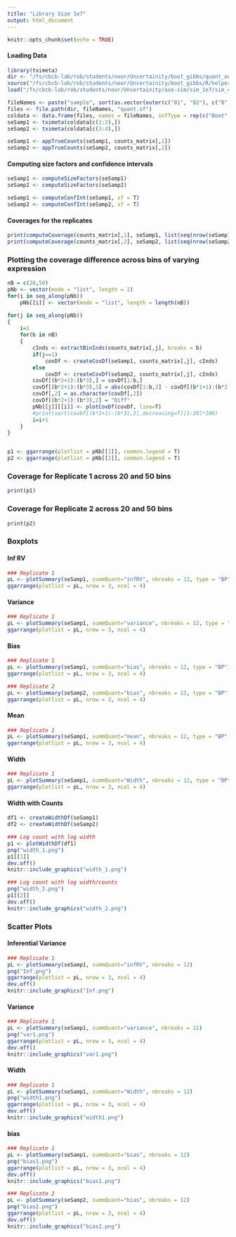 ```yaml
---
title: "Library Size 1e7"
output: html_document
---
```


```r
knitr::opts_chunk$set(echo = TRUE)
```

#### Loading Data
```r
library(tximeta)
dir <- "/fs/cbcb-lab/rob/students/noor/Uncertainity/boot_gibbs/quant_output/Drosophilla/sim_1e7"
source("/fs/cbcb-lab/rob/students/noor/Uncertainity/boot_gibbs/R/helper_func.R")
load("/fs/cbcb-lab/rob/students/noor/Uncertainity/ase-sim/sim_1e7/sim_counts_matrix.rda") ##True Counts

fileNames <- paste("sample", sort(as.vector(outer(c("01", "02"), c("B", "GS"), paste, sep="_"))), sep= "_")
files <- file.path(dir, fileNames, "quant.sf")
coldata <- data.frame(files, names = fileNames, infType = rep(c("Boot", "GS"), times = 2), stringsAsFactors = F)
seSamp1 <- tximeta(coldata[c(1:2),])
seSamp2 <- tximeta(coldata[c(3:4),])

seSamp1 <- appTrueCounts(seSamp1, counts_matrix[,1])
seSamp2 <- appTrueCounts(seSamp2, counts_matrix[,2])
```

#### Computing size factors and confidence intervals
```r
seSamp1 <- computeSizeFactors(seSamp1)
seSamp2 <- computeSizeFactors(seSamp2)

seSamp1 <- computeConfInt(seSamp1, sf = T)
seSamp2 <- computeConfInt(seSamp2, sf = T)
```

#### Coverages for the replicates
```r
print(computeCoverage(counts_matrix[,1], seSamp1, list(seq(nrow(seSamp1))))) ###Replicate 1
print(computeCoverage(counts_matrix[,2], seSamp2, list(seq(nrow(seSamp2))))) ###Replicate 2
```

### Plotting the coverage difference across bins of varying expression
```r
nB = c(20,50)
pNb <- vector(mode = "list", length = 2)
for(i in seq_along(pNb))
    pNb[[i]] <- vector(mode = "list", length = length(nB))

for(j in seq_along(pNb))
{
    i=1
    for(b in nB)
    {
        cInds <- extractBinInds(counts_matrix[,j], breaks = b)
        if(j==1)
            covDf <- createCovDf(seSamp1, counts_matrix[,j], cInds)
        else
            covDf <- createCovDf(seSamp2, counts_matrix[,j], cInds)
        covDf[(b*2+1):(b*3),] = covDf[1:b,] 
        covDf[(b*2+1):(b*3),3] = abs(covDf[1:b,3] - covDf[(b*1+1):(b*2),3])
        covDf[,2] = as.character(covDf[,2])
        covDf[(b*2+1):(b*3),2] = "Diff"
        pNb[[j]][[i]] <- plotCovDf(covDf, line=T)
        #print(sort(covDf[(b*2+1):(b*3),3],decreasing=T)[1:20]*100)
        i=i+1
    }    
}


p1 <- ggarrange(plotlist = pNb[[1]], common.legend = T)
p2 <- ggarrange(plotlist = pNb[[2]], common.legend = T)
```
### Coverage for Replicate 1 across 20 and 50 bins
```r
print(p1)
```
### Coverage for Replicate 2 across 20 and 50 bins
```r
print(p2)
```

### Boxplots
#### Inf RV
```r
### Replicate 1
pL <- plotSummary(seSamp1, summQuant="infRV", nbreaks = 12, type = "BP")
ggarrange(plotlist = pL, nrow = 3, ncol = 4)

```

#### Variance
```r
### Replicate 1
pL <- plotSummary(seSamp1, summQuant="variance", nbreaks = 12, type = "BP")
ggarrange(plotlist = pL, nrow = 3, ncol = 4)

```

#### Bias
```r
### Replicate 1
pL <- plotSummary(seSamp1, summQuant="bias", nbreaks = 12, type = "BP")
ggarrange(plotlist = pL, nrow = 3, ncol = 4)

### Replicate 2
pL <- plotSummary(seSamp2, summQuant="bias", nbreaks = 12, type = "BP")
ggarrange(plotlist = pL, nrow = 3, ncol = 4)
```

#### Mean
```r
### Replicate 1
pL <- plotSummary(seSamp1, summQuant="mean", nbreaks = 12, type = "BP")
ggarrange(plotlist = pL, nrow = 3, ncol = 4)
```

#### Width
```r
### Replicate 1
pL <- plotSummary(seSamp1, summQuant="Width", nbreaks = 12, type = "BP")
ggarrange(plotlist = pL, nrow = 3, ncol = 4)
```

#### Width with Counts
```r
df1 <- createWidthDf(seSamp1)
df2 <- createWidthDf(seSamp2)

### Log count with log width
p1 <- plotWidthDf(df1)
png("width_1.png")
p1[[1]]
dev.off()
knitr::include_graphics("width_1.png")

### Log count with log width/counts
png("width_2.png")
p1[[2]]
dev.off()
knitr::include_graphics("width_2.png")
```

### Scatter Plots
#### Inferential Variance
```r
### Replicate 1
pL <- plotSummary(seSamp1, summQuant="infRV", nbreaks = 12)
png("Inf.png")
ggarrange(plotlist = pL, nrow = 3, ncol = 4)
dev.off()
knitr::include_graphics("Inf.png")
```

#### Variance
```r
### Replicate 1
pL <- plotSummary(seSamp1, summQuant="variance", nbreaks = 12)
png("var1.png")
ggarrange(plotlist = pL, nrow = 3, ncol = 4)
dev.off()
knitr::include_graphics("var1.png")
```

#### Width
```r
### Replicate 1
pL <- plotSummary(seSamp1, summQuant="Width", nbreaks = 12)
png("width1.png")
ggarrange(plotlist = pL, nrow = 3, ncol = 4)
dev.off()
knitr::include_graphics("width1.png")
```

#### bias
```r
### Replicate 1
pL <- plotSummary(seSamp1, summQuant="bias", nbreaks = 12)
png("bias1.png")
ggarrange(plotlist = pL, nrow = 3, ncol = 4)
dev.off()
knitr::include_graphics("bias1.png")

### Replicate 2
pL <- plotSummary(seSamp2, summQuant="bias", nbreaks = 12)
png("bias2.png")
ggarrange(plotlist = pL, nrow = 3, ncol = 4)
dev.off()
knitr::include_graphics("bias2.png")
```